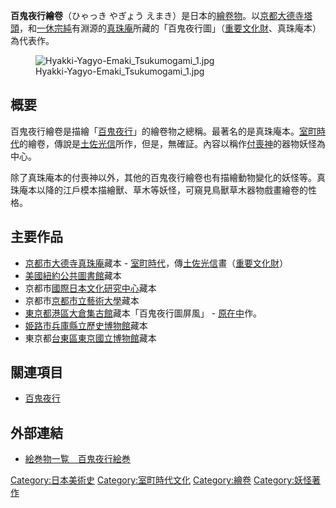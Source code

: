 '''百鬼夜行繪卷'''（ひゃっき やぎょう えまき）是日本的[[繪卷物|繪卷物]]。以[[京都市|京都]][[大德寺|大德寺]][[塔頭|塔頭]]，和[[一休宗純|一休宗純]]有淵源的[[真珠庵|真珠庵]]所藏的「百鬼夜行圖」（[[重要文化財|重要文化財]]、真珠庵本）為代表作。

[[File:Hyakki-Yagyo-Emaki_Tsukumogami_1.jpg|right]]
== 概要 ==
百鬼夜行繪卷是描繪「[[百鬼夜行|百鬼夜行]]」的繪卷物之總稱。最著名的是真珠庵本。[[室町時代|室町時代]]的繪卷，傳說是[[土佐光信|土佐光信]]所作，但是，無確証。內容以稱作[[付喪神|付喪神]]的器物妖怪為中心。

除了真珠庵本的付喪神以外，其他的百鬼夜行繪卷也有描繪動物變化的妖怪等。真珠庵本以降的江戶模本描繪獸、草木等妖怪，可窺見鳥獸草木器物戲畫繪卷的性格。

== 主要作品 ==
{{Wide image|Hyakki Yako 1.jpg|2500px|百鬼夜行繪卷|dir=rtl}}
* [[京都市|京都市]][[大德寺|大德寺]][[真珠庵|真珠庵]]藏本 - [[室町時代|室町時代]]，傳[[土佐光信|土佐光信]]畫（[[重要文化財|重要文化財]]）
* [[美國|美國]][[紐約公共圖書館|紐約公共圖書館]]藏本
* 京都市[[國際日本文化研究中心|國際日本文化研究中心]]藏本
* 京都市[[京都市立藝術大學|京都市立藝術大學]]藏本
* [[東京都|東京都]][[港區_(東京都)|港區]][[大倉集古館|大倉集古館]]藏本「百鬼夜行圖屏風」 - [[原在中|原在中]]作。
* [[姫路市|姫路市]][[兵庫縣立歷史博物館|兵庫縣立歷史博物館]]藏本
* 東京都[[台東區|台東區]][[東京國立博物館|東京國立博物館]]藏本

== 關連項目 ==
* [[百鬼夜行|百鬼夜行]]

== 外部連結 ==
{{Commonscat|Hyakki Yako Emaki}}
*[http://kikyo.nichibun.ac.jp/emakimono/select.php 絵巻物一覧　百鬼夜行絵巻] {{Wayback|url=http://kikyo.nichibun.ac.jp/emakimono/select.php |date=20170211083153 }}

[[Category:日本美術史|Category:日本美術史]]
[[Category:室町時代文化|Category:室町時代文化]]
[[Category:繪卷|Category:繪卷]]
[[Category:妖怪著作|Category:妖怪著作]]